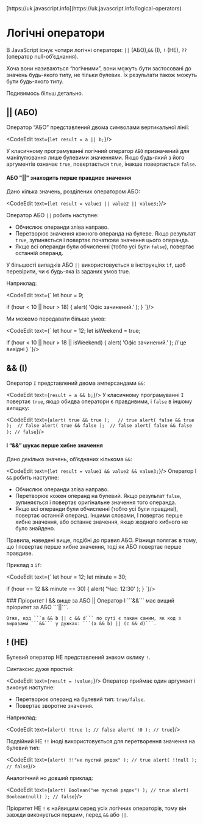 
<InfoPage>
	[https://uk.javascript.info](https://uk.javascript.info/logical-operators)
</InfoPage>

# Логічні оператори
В JavaScript існує чотири логічні оператори: ```||``` (АБО),```&&``` (І), ```!``` (НЕ), ```??``` (оператор null-об’єднання).

Хоча вони називаються “логічними”, вони можуть бути застосовані до значень будь-якого типу, не тільки булевих. Їх результати також можуть бути будь-якого типу.

Подивимось більш детально.

## || (АБО)
Оператор “АБО” представлений двома символами вертикальної лінії:

<CodeEdit text={`
let result = a || b;
`}/>

У класичному програмуванні логічний оператор ```АБО``` призначений для маніпулювання лише булевими значеннями. Якщо будь-який з його аргументів означає ```true```, повертається ```true```, інакше повертається ```false```.

#### АБО "||" знаходить перше правдиве значення

Дано кілька значень, розділених оператором АБО:

<CodeEdit text={`
let result = value1 || value2 || value3;
`}/>

Оператор АБО ```||``` робить наступне:

* Обчислює операнди зліва направо.
* Перетворює значення кожного операнда на булеве. Якщо результат ```true```, зупиняється і повертає початкове значення цього операнда.
* Якщо всі операнди були обчисленні (тобто усі були ```false```), повертає останній операнд.

У більшості випадків АБО ```||``` використовується в інструкціях ```if```, щоб перевірити, чи є будь-яка із заданих умов true.

Наприклад:

<CodeEdit text={`
let hour = 9;

if (hour < 10 || hour > 18) {
  alert( 'Офіс зачинений.' );
}
`}/>

Ми можемо передавати більше умов:

<CodeEdit text={`
let hour = 12;
let isWeekend = true;

if (hour < 10 || hour > 18 || isWeekend) {
  alert( 'Офіс зачинений.' ); // це вихідні
}
`}/>

## && (І)
Оператор ```І``` представлений двома амперсандами ```&&```:

<CodeEdit text={`
result = a && b;
`}/>
У класичному програмуванні ```І``` повертає ```true```, якщо обидва оператори є правдивими, і ```false``` в іншому випадку:

<CodeEdit text={`
alert( true && true );   // true
alert( false && true );  // false
alert( true && false );  // false
alert( false && false ); // false
`}/>

#### І “&&” шукає перше хибне значення
Дано декілька значень, об’єднаних кількома ```&&```:

<CodeEdit text={`
let result = value1 && value2 && value3;
`}/>
Оператор І ```&&``` робить наступне:

* Обчислює операнди зліва направо.
* Перетворює кожен операнд на булевий. Якщо результат ```false```, зупиняється і повертає оригінальне значення того операнда.
* Якщо всі операнди були обчисленні (тобто усі були правдиві), повертає останній операнд.
Іншими словами, І повертає перше хибне значення, або останнє значення, якщо жодного хибного не було знайдено.

Правила, наведені вище, подібні до правил АБО. Різниця полягає в тому, що І повертає перше хибне значення, тоді як АБО повертає перше правдиве.

Приклад з ```if```:

<CodeEdit text={`
let hour = 12;
let minute = 30;

if (hour == 12 && minute == 30) {
  alert( 'Час: 12:30' );
}
`}/>

<Alert severity="info" variant="outlined">
	### Пріоритет І && вище за АБО ||
	Оператор І ```&&``` має вищий пріоритет за АБО ```||```.

	Отже, код ```a && b || c && d``` по суті є таким самим, як код з виразами ```&&``` у дужках: ```(a && b) || (c && d)```.
</Alert>

## ! (НЕ)
Булевий оператор НЕ представлений знаком оклику ```!```.

Синтаксис дуже простий:

<CodeEdit text={`
result = !value;
`}/>
Оператор приймає один аргумент і виконує наступне:

* Перетворює операнд на булевий тип: ```true/false```.
* Повертає зворотне значення.

Наприклад:

<CodeEdit text={`
alert( !true ); // false
alert( !0 ); // true
`}/>

Подвійний НЕ ```!!``` іноді використовується для перетворення значення на булевий тип:

<CodeEdit text={`
alert( !!"не пустий рядок" ); // true
alert( !!null ); // false
`}/>

Аналогічний но довший приклад:

<CodeEdit text={`
alert( Boolean("не пустий рядок") ); // true
alert( Boolean(null) ); // false
`}/>

Пріоритет НЕ ```!``` є найвищим серед усіх логічних операторів, тому він завжди виконується першим, перед ```&&``` або ```||```.